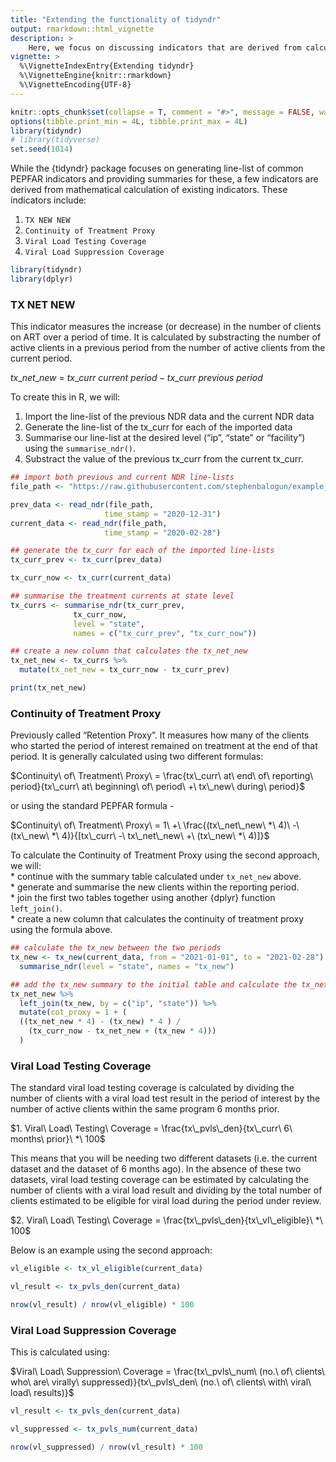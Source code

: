 ```yaml
---
title: "Extending the functionality of tidyndr"
output: rmarkdown::html_vignette
description: >
    Here, we focus on discussing indicators that are derived from calculations. The {dplyr} package provides a very useful function `mutate()` that we will be leveraging on to provide our summary statistics.
vignette: >
  %\VignetteIndexEntry{Extending tidyndr}
  %\VignetteEngine{knitr::rmarkdown}
  %\VignetteEncoding{UTF-8}
---
```

```r
knitr::opts_chunk$set(collapse = T, comment = "#>", message = FALSE, warning = FALSE)
options(tibble.print_min = 4L, tibble.print_max = 4L)
library(tidyndr)
# library(tidyverse)
set.seed(1014)
```

While the {tidyndr} package focuses on generating line-list of common PEPFAR indicators and providing summaries for these, a few indicators are derived from mathematical calculation of existing indicators. These indicators include:  

1. `TX NEW NEW` 
2. `Continuity of Treatment Proxy`
3. `Viral Load Testing Coverage`
4. `Viral Load Suppression Coverage`


```r
library(tidyndr)
library(dplyr)
```


### TX NET NEW
This indicator measures the increase (or decrease) in the number of clients on ART over a period of time. It is calculated by substracting the number of active clients in a previous period from the number of active clients from the current period.  

$tx\_net\_new\ =\ tx\_curr\ current\ period - tx\_curr\ previous\ period$


To create this in R, we will: 

1. Import the line-list of the previous NDR data and the current NDR data  
2. Generate the line-list of the tx_curr for each of the imported data  
3. Summarise our line-list at the desired level ("ip", "state" or "facility") using the `summarise_ndr()`.  
4. Substract the value of the previous tx_curr from the current tx_curr.  

```r
## import both previous and current NDR line-lists
file_path <- "https://raw.githubusercontent.com/stephenbalogun/example_files/main/ndr_example.csv"

prev_data <- read_ndr(file_path,
                     time_stamp = "2020-12-31") 
current_data <- read_ndr(file_path,
                     time_stamp = "2020-02-28") 

## generate the tx_curr for each of the imported line-lists
tx_curr_prev <- tx_curr(prev_data)

tx_curr_now <- tx_curr(current_data)

## summarise the treatment currents at state level
tx_currs <- summarise_ndr(tx_curr_prev,
              tx_curr_now,
              level = "state",
              names = c("tx_curr_prev", "tx_curr_now"))

## create a new column that calculates the tx_net_new
tx_net_new <- tx_currs %>%
  mutate(tx_net_new = tx_curr_now - tx_curr_prev)

print(tx_net_new)
```



### Continuity of Treatment Proxy
Previously called "Retention Proxy". It measures how many of the clients who started the period of interest remained on treatment at the end of that period. It is generally calculated using two different formulas:   

  

$Continuity\ of\ Treatment\ Proxy\ = \frac{tx\_curr\ at\ end\ of\ reporting\ period}{tx\_curr\ at\ beginning\ of\ period\ +\ tx\_new\ during\ period}$   



or using the standard PEPFAR formula - 



$Continuity\ of\ Treatment\ Proxy\ = 1\ +\ \frac{(tx\_net\_new\ *\ 4)\ -\ (tx\_new\ *\ 4)}{[tx\_curr\ -\ tx\_net\_new\ +\ (tx\_new\ *\ 4)]}$ 



To calculate the Continuity of Treatment Proxy using the second approach, we will:  
* continue with the summary table calculated under `tx_net_new` above.  
* generate and summarise the new clients within the reporting period.  
* join the first two tables together using another {dplyr} function `left_join()`.  
* create a new column that calculates the continuity of treatment proxy using the formula above.  

```r
## calculate the tx_new between the two periods
tx_new <- tx_new(current_data, from = "2021-01-01", to = "2021-02-28") %>%
  summarise_ndr(level = "state", names = "tx_new")

## add the tx_new summary to the initial table and calculate the tx_net_new
tx_net_new %>%
  left_join(tx_new, by = c("ip", "state")) %>%
  mutate(cot_proxy = 1 + (
  ((tx_net_new * 4) - (tx_new) * 4 ) /
    (tx_curr_now - tx_net_new + (tx_new * 4)))
  )
```


### Viral Load Testing Coverage
The standard viral load testing coverage is calculated by dividing the number of clients with a viral load test result in the period of interest by the number of active clients within the same program 6 months prior. 

$1. Viral\ Load\ Testing\ Coverage = \frac{tx\_pvls\_den}{tx\_curr\ 6\ months\ prior}\ *\ 100$   

This means that you will be needing two different datasets (i.e. the current dataset and the dataset of 6 months ago). In the absence of these two datasets, viral load testing coverage can be estimated by calculating the number of clients with a viral load result and dividing by the total number of clients estimated to be eligible for viral load during the period under review.  

$2. Viral\ Load\ Testing\ Coverage = \frac{tx\_pvls\_den}{tx\_vl\_eligible}\ *\ 100$  



Below is an example using the second approach: 
```r
vl_eligible <- tx_vl_eligible(current_data)

vl_result <- tx_pvls_den(current_data)

nrow(vl_result) / nrow(vl_eligible) * 100
```

### Viral Load Suppression Coverage
This is calculated using: 

$Viral\ Load\ Suppression\ Coverage = \frac{tx\_pvls\_num\ (no.\ of\ clients\ who\ are\ virally\ suppressed)}{tx\_pvls\_den\ (no.\ of\ clients\ with\ viral\ load\ results)}$   


```r
vl_result <- tx_pvls_den(current_data)

vl_suppressed <- tx_pvls_num(current_data)

nrow(vl_suppressed) / nrow(vl_result) * 100
```


